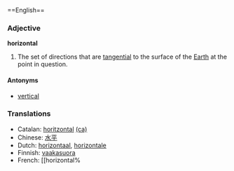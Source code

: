 <u style="display: none;">... no changes ... no changes ... no changes ... no changes ... no changes ... no changes ... no changes ... no changes ... no changes ... no changes ... no changes ...  </u>==English==

===Adjective===
'''horizontal'''

# The set of directions that are [[tangent|tangential]] to the surface of the [[Earth]] at the point in question.

====Antonyms====
*[[vertical]]

===Translations===
*Catalan: [[horitzontal]] [[:ca:horitzontal|(ca)]]
*Chinese: [[水平]]
*Dutch: [[horizontaal]], [[horizontale]]
*Finnish: [[vaakasuora]]
*French: [[horizontal%